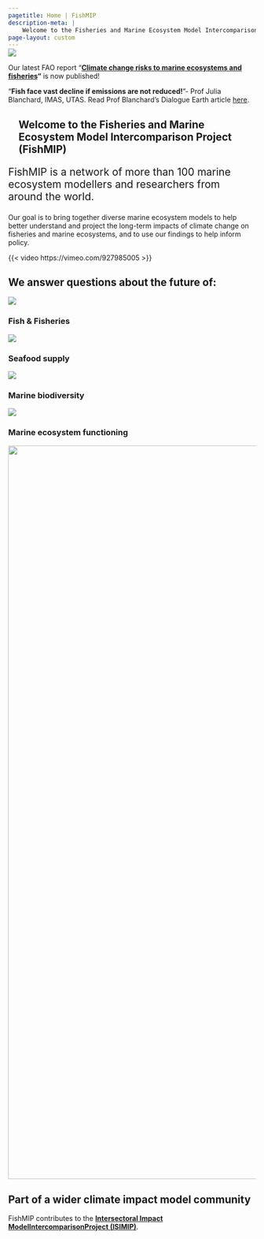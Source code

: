 ```yaml
---
pagetitle: Home | FishMIP
description-meta: |
    Welcome to the Fisheries and Marine Ecosystem Model Intercomparison Project.
page-layout: custom
---
```


::: {.column-screen style="padding: 0em; margin-top: -1em"}
![](images/fush.jpg){.banner fig-align="center"}
:::

:::: marquee
::: content
Our latest FAO report "[**Climate change risks to marine ecosystems and fisheries**](https://openknowledge.fao.org/items/ae42f17d-4685-4c7e-8e3d-424cea16c8d4)**"** is now published!
::: 

::: content
"**Fish face vast decline if emissions are not reduced!**"- Prof Julia Blanchard, IMAS, UTAS. Read Prof Blanchard's Dialogue Earth article [here](https://dialogue.earth/en/ocean/fish-face-vast-decline-if-emissions-are-not-reduced/).
:::
::::

:::: {.grid .mx-3 .px-4 .my-2 .py-2}
::: {.g-col-12 style="margin-left: 1.5em;, margin-left: 1.5em;"}
# Welcome to the Fisheries and Marine Ecosystem Model Intercomparison Project (FishMIP)
:::

::: {.g-col-12 .text-center style="font-size: 1.5em"}
FishMIP is a network of more than 100 marine ecosystem modellers and researchers from around the world.
:::

::: {.g-col-12 .text-center}
Our goal is to bring together diverse marine ecosystem models to help better understand and project the long-term impacts of climate change on fisheries and marine ecosystems, and to use our findings to help inform policy.
:::
::::

:::: {.grid .mx-3 .px-4 .my-2 .py-2}
::: {.g-col-12 .g-col-xl-10 .g-start-xl-2 .text-center}
{{< video https://vimeo.com/927985005 >}}
:::
::::

::::: {.grid .mx-4 .px-4 .my-2 .py-2 .align-items-center .jutify-contents-evenly}
:::: {.g-col-12}
# We answer questions about the future of:
::::

:::: {.grid .g-col-5 .g-start-2 .mx-4 .align-items-center .jutify-contents-evenly}
::: {.g-col-4}
![](images/icons/ship-solid-full.svg)
:::

::: {.g-col-8 .text-center}
### Fish & Fisheries
:::
::::

:::: {.grid .g-col-5 .mx-4 .align-items-center .jutify-contents-evenly}
::: {.g-col-4}
![](images/icons/utensils-solid-full.svg)
:::

::: {.g-col-8 .text-center}
### Seafood supply
:::
::::

:::: {.grid .g-col-5 .g-start-2 .mx-4 .align-items-center .jutify-contents-evenly}
::: {.g-col-4}
![](images/icons/fish-fins-solid-full.svg)
:::

::: {.g-col-8 .text-center}
### Marine biodiversity
:::
:::

:::: {.grid .g-col-5 .mx-4 .align-items-center .jutify-contents-evenly}
::: {.g-col-4}
![](images/icons/earth-asia-solid-full.svg)
:::

::: {.g-col-8 .text-center}
### Marine ecosystem functioning
:::
::::
:::::

:::: {.grid .column-screen .mx-4 .px-3 .my-3}
::: {.g-col-12 .g-col-xl-10 .g-start-xl-2 .text-center}
![](images/nemow.jpg){.column-page fig-align="center" style="padding: 0em" width="1489"}
:::

::: {.g-col-12}
# Part of a wider climate impact model community
:::

::: {.g-col-12 .text-center style="margin-bottom: 3em;"}
FishMIP contributes to the [**Intersectoral Impact ModelIntercomparisonProject (ISIMIP)**](https://www.isimip.org/){.email-link}.
:::
::::

